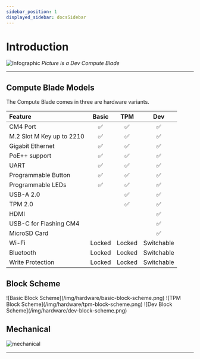 ```yaml
---
sidebar_position: 1
displayed_sidebar: docsSidebar
---
```


# Introduction

![Infographic](/img/hardware/v1-infographic.png)
*Picture is a Dev Compute Blade*

---
## Compute Blade Models
The Compute Blade comes in three are hardware variants.

| Feature                   |  Basic     |   TPM  |  Dev   |
| :------------------------ | :--------: | :----: | :----: |
| CM4 Port                  | ✅        | ✅     | ✅    |
| M.2 Slot M Key up to 2210 | ✅        | ✅     | ✅    |
| Gigabit Ethernet          | ✅        | ✅     | ✅    |
| PoE++ support             | ✅        | ✅     | ✅    |
| UART                      | ✅        | ✅     | ✅    |
| Programmable Button       | ✅        | ✅     | ✅    |
| Programmable LEDs         | ✅        | ✅     | ✅    |
| USB-A 2.0                 |           | ✅     | ✅    |
| TPM 2.0                   |           | ✅     | ✅    |
| HDMI                      |           |         | ✅    |
| USB-C for Flashing CM4    |           |         | ✅    |
| MicroSD Card              |           |         | ✅    |
| Wi-Fi                     | Locked | Locked | Switchable |
| Bluetooth                 | Locked | Locked | Switchable |
| Write Protection          | Locked | Locked | Switchable |

## Block Scheme
<Tabs>
    <TabItem value="basic" label="Basic" >
    ![Basic Block Scheme](/img/hardware/basic-block-scheme.png)
    </TabItem>
    <TabItem value="tpm" label="TPM">
    ![TPM Block Scheme](/img/hardware/tpm-block-scheme.png)
    </TabItem>
    <TabItem value="dev" label="Dev">
    ![Dev Block Scheme](/img/hardware/dev-block-scheme.png)
    </TabItem>
</Tabs>

## Mechanical
![mechanical](/img/hardware/mechanical.png)

---
